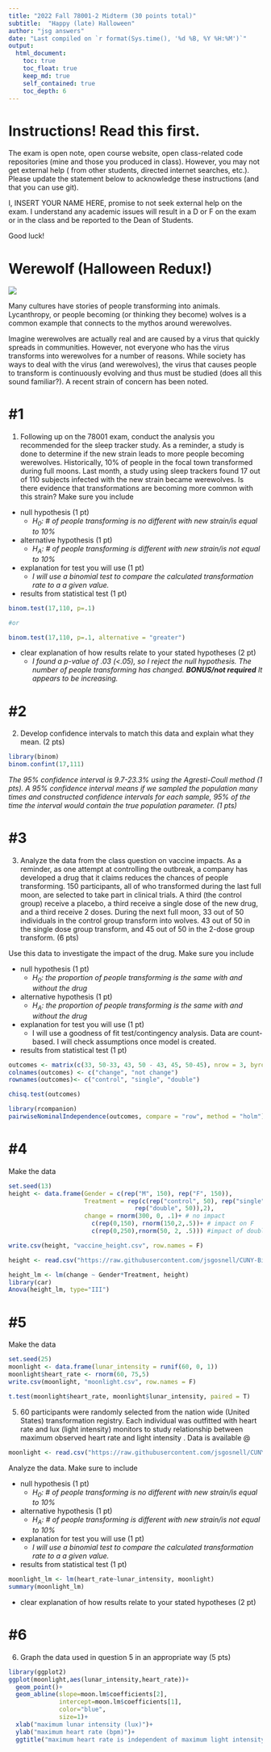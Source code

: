 ```yaml
---
title: "2022 Fall 78001-2 Midterm (30 points total)"
subtitle:  "Happy (late) Halloween"
author: "jsg answers"
date: "Last compiled on `r format(Sys.time(), '%d %B, %Y %H:%M')`"
output:
  html_document:
    toc: true
    toc_float: true
    keep_md: true
    self_contained: true
    toc_depth: 6
---
```


# Instructions! Read this first.

The exam is open note, open course website, open class-related code repositories 
(mine and those you produced in class). However, you may not get external help (
from other students, directed internet searches, etc.).  Please update the statement
below to acknowledge these instructions (and that you can use git).

I, INSERT YOUR NAME HERE, promise to not seek external help on the exam. I 
understand any academic issues will result in a D or F on the exam or in the class
and be reported to the Dean of Students. 

Good luck!

# Werewolf (Halloween Redux!) 

![](https://2.bp.blogspot.com/-huSpt_sT7HI/WAmTUUV9GAI/AAAAAAAAZgQ/hWJ8TZx5MGAPuK5MFuRFEWdrAdMib4uqwCEw/s320/IMG_2931.JPG)

Many cultures have stories of people transforming into animals. Lycanthropy, or 
people becoming (or thinking they become) wolves is a common example that connects 
to the mythos around werewolves.

Imagine werewolves are actually real and are caused by a virus that quickly spreads 
in communities. However, not everyone who has the virus transforms into werewolves
for a number of reasons.  While society has ways to deal with the virus (and werewolves),
the virus that causes people to transform is continuously evolving and thus must
be studied (does all this sound familiar?). A recent strain of concern has been noted.  

# #1

1. Following up on the 78001 exam, conduct the analysis you recommended for the 
sleep tracker study.  As a reminder, 
a study is done to determine if the new strain leads to more people becoming 
werewolves. Historically,
10% of people in the focal town transformed during full moons. Last month, a study 
using sleep trackers found 17 out of 110 subjects infected with the new strain
became werewolves.  Is there 
evidence that transformations are becoming more common with this strain?  Make 
sure you include

* null hypothesis (1 pt)
  * *H~0~: # of people transforming is no different with new strain/is equal to 10%*
* alternative hypothesis (1 pt)
  * *H~A~: # of people transforming is  different with new strain/is not equal to 10%*
* explanation for test you will use (1 pt)
  * *I will use a binomial test to compare the calculated transformation rate to a 
  a given value.*
* results from statistical test (1 pt)

```r
binom.test(17,110, p=.1)

#or 

binom.test(17,110, p=.1, alternative = "greater")

```
* clear explanation of how results relate to your stated hypotheses (2 pt)
  * *I found a p-value of .03 (<.05), so I reject the null hypothesis. The 
  number of people transforming has changed. **BONUS/not required** It appears to 
  be increasing.*

# #2

2. Develop confidence intervals to match this data and explain what they mean. (2 pts) 

```r
library(binom)
binom.confint(17,111)
```

*The 95% confidence interval is 9.7-23.3% using the Agresti-Coull method (1 pts). A 
95% confidence interval means if we sampled the population many times and 
constructed confidence intervals for each sample, 95% of the time the interval 
would contain the true population parameter. (1 pts)*

# #3

3.  Analyze the data from the class question on vaccine impacts. As a reminder,
as one attempt at controlling the outbreak, a company has developed a drug
that it claims reduces the chances of people transforming.  150 participants, all
of who transformed during the last full moon, are selected to take part in clinical 
trials.  A third (the control group) receive a  placebo, a third receive a single 
dose of the new drug, and a third receive 2 doses.  During the next full moon, 33 out of 50 individuals in the control
group transform into wolves.  43 out of 50 in the single dose group transform, and 
45 out of 50 in the 2-dose group transform. (6 pts) 

Use this data
to investigate the impact of the drug. Make sure you include

* null hypothesis (1 pt)
  * *H~0~: the proportion of people transforming is the same with and without the drug*
* alternative hypothesis (1 pt)
  * *H~A~: the proportion of people transforming is the same with and without the drug*
* explanation for test you will use (1 pt)
  * I will use a goodness of fit test/contingency analysis. Data are count-based.
  I will check assumptions once model is created.
* results from statistical test (1 pt)

```r
outcomes <- matrix(c(33, 50-33, 43, 50 - 43, 45, 50-45), nrow = 3, byrow = T)
colnames(outcomes) <- c("change", "not change")
rownames(outcomes)<- c("control", "single", "double")

chisq.test(outcomes)

library(rcompanion)
pairwiseNominalIndependence(outcomes, compare = "row", method = "holm")
```


# #4

Make the data

```r
set.seed(13)
height <- data.frame(Gender = c(rep("M", 150), rep("F", 150)), 
                     Treatment = rep(c(rep("control", 50), rep("single", 50), 
                                   rep("double", 50)),2),
                     change = rnorm(300, 0, .1)+ # no impact
                       c(rep(0,150), rnorm(150,2,.5))+ # impact on F 
                       c(rep(0,250),rnorm(50, 2, .5))) #impact of double dose larger

write.csv(height, "vaccine_height.csv", row.names = F)
```

```r
height <- read.csv("https://raw.githubusercontent.com/jsgosnell/CUNY-BioStats/master/datasets/vaccine_height.csv", stringsAsFactors = T)
```

```r
height_lm <- lm(change ~ Gender*Treatment, height)
library(car)
Anova(height_lm, type="III")
```


# #5

Make the data

```r
set.seed(25)
moonlight <- data.frame(lunar_intensity = runif(60, 0, 1))
moonlight$heart_rate <- rnorm(60, 75,5)
write.csv(moonlight, "moonlight.csv", row.names = F)
```

```r
t.test(moonlight$heart_rate, moonlight$lunar_intensity, paired = T)
```
5. 60 participants were randomly selected from the nation wide (United States)
transformation registry.  Each individual was outfitted with heart rate and lux
(light intensity) monitors to study relationship between maximum observed heart
rate and light intensity .  Data is available @ 

```r
moonlight <- read.csv("https://raw.githubusercontent.com/jsgosnell/CUNY-BioStats/master/datasets/moonlight.csv", stringsAsFactors = T)
```


Analyze the data. Make sure to include

* null hypothesis (1 pt)
  * *H~0~: # of people transforming is no different with new strain/is equal to 10%*
* alternative hypothesis (1 pt)
  * *H~A~: # of people transforming is  different with new strain/is not equal to 10%*
* explanation for test you will use (1 pt)
  * *I will use a binomial test to compare the calculated transformation rate to a 
  a given value.*
* results from statistical test (1 pt)

```r
moonlight_lm <- lm(heart_rate~lunar_intensity, moonlight)
summary(moonlight_lm)
```
* clear explanation of how results relate to your stated hypotheses (2 pt)

# #6

6. Graph the data used in question 5 in an appropriate way (5 pts)

```r
library(ggplot2)
ggplot(moonlight,aes(lunar_intensity,heart_rate))+
  geom_point()+
  geom_abline(slope=moon.lm$coefficients[2],
              intercept=moon.lm$coefficients[1],
              color="blue",
              size=1)+
  xlab("maximum lunar intensity (lux)")+
  ylab("maximum heart rate (bpm)")+
  ggtitle("maximum heart rate is independent of maximum light intensity")
```








